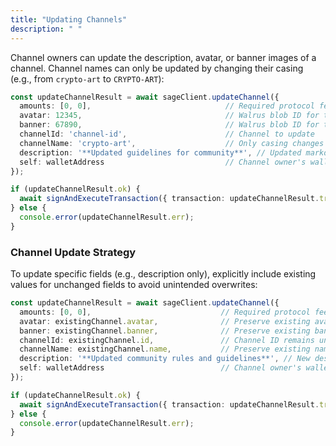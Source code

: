 ```yaml
---
title: "Updating Channels"
description: " "
---
```


Channel owners can update the description, avatar, or banner images of a channel. Channel names can only be updated by changing their casing (e.g., from `crypto-art` to `CRYPTO-ART`):

```typescript
const updateChannelResult = await sageClient.updateChannel({
  amounts: [0, 0],                              // Required protocol fees
  avatar: 12345,                                // Walrus blob ID for the updated avatar
  banner: 67890,                                // Walrus blob ID for the updated banner
  channelId: 'channel-id',                      // Channel to update
  channelName: 'crypto-art',                    // Only casing changes allowed
  description: '**Updated guidelines for community**', // Updated markdown description
  self: walletAddress                           // Channel owner's wallet address
});

if (updateChannelResult.ok) {
  await signAndExecuteTransaction({ transaction: updateChannelResult.transaction });
} else {
  console.error(updateChannelResult.err);
}
```

### Channel Update Strategy

To update specific fields (e.g., description only), explicitly include existing values for unchanged fields to avoid unintended overwrites:

```typescript
const updateChannelResult = await sageClient.updateChannel({
  amounts: [0, 0],                             // Required protocol fees
  avatar: existingChannel.avatar,              // Preserve existing avatar blob ID
  banner: existingChannel.banner,              // Preserve existing banner blob ID
  channelId: existingChannel.id,               // Channel ID remains unchanged
  channelName: existingChannel.name,           // Preserve existing name (only casing changes allowed)
  description: '**Updated community rules and guidelines**', // New description
  self: walletAddress                          // Channel owner's wallet address
});

if (updateChannelResult.ok) {
  await signAndExecuteTransaction({ transaction: updateChannelResult.transaction });
} else {
  console.error(updateChannelResult.err);
}
```